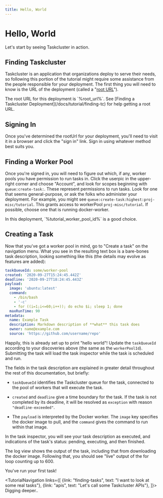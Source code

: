 ```yaml
---
title: Hello, World
---
```




# Hello, World

Let's start by seeing Taskcluster in action.

## Finding Taskcluster

Taskcluster is an application that organizations deploy to serve their needs, so following this portion of the tutorial might require some assistance from the people responsible for your deployment.
The first thing you will need to know is the URL of the deployment (called a "[root URL](/docs/manual/using/root-urls)").

<SiteSpecific>
The root URL for this deployment is `%root_url%`.
</SiteSpecific>
<SiteSpecific showIfNotSet={['root_url']}>
See [Finding a Taskcluster Deployment](/docs/tutorial/finding-tc) for help getting a root URL.
</SiteSpecific>

## Signing In

Once you've determined the rootUrl for your deployment, you'll need to visit it in a browser and click the "sign in" link.
Sign in using whatever method best suits you.

## Finding a Worker Pool

Once you're signed in, you will need to figure out which, if any, worker pools you have permission to run tasks in.
Click the userpic in the upper-right corner and choose "Account", and look for scopes beginning with `queue:create-task:`.
These represent permissions to run tasks.
Look for one that seems general-purpose, or ask the folks who administer your deployment.
For example, you might see `queue:create-task:highest:proj-misc/tutorial`.
This grants access to workerPool `proj-misc/tutorial`.
If possible, choose one that is running docker-worker.

<SiteSpecific>
In this deployment, `%tutorial_worker_pool_id%` is a good choice.
</SiteSpecific>

## Creating a Task

Now that you've got a worker pool in mind, go to "Create a task" on the navigation menu.
What you see in the resulting text box is a bare-bones task description, looking something like this (the details may evolve as features are added):

```yaml
taskQueueId: some/worker-pool
created: '2020-09-27T15:24:45.442Z'
deadline: '2020-09-27T18:24:45.443Z'
payload:
  image: 'ubuntu:latest'
  command:
    - /bin/bash
    - '-c'
    - for ((i=1;i<=60;i++)); do echo $i; sleep 1; done
  maxRunTime: 90
metadata:
  name: Example Task
  description: Markdown description of **what** this task does
  owner: name@example.com
  source: 'https://github.com/username/repo'
```

Happily, this is already set up to print "hello world"!
Update the `taskQueueId` according to your discoveries above (the same as the `workerPoolId`).
Submitting the task will load the task inspector while the task is scheduled and run.

The fields in the task description are explained in greater detail throughout the rest of this documentation, but briefly:

 * `taskQueueId` identifies the Taskcluster queue for the task, connected to the pool of workers that will execute the task.

 * `created` and `deadline` give a time boundary for the task.
   If the task is not completed by its deadline, it will be resolved as `exception` with reason `"deadline-exceeded"`.

 * The `payload` is interpreted by the Docker worker.
   The `image` key specifies the docker image to pull, and the `command` gives the command to run within that image.

In the task inspector, you will see your task description as executed, and indications of the task's status: pending, executing, and then finished.

The log view shows the output of the task, including that from downloading the docker image.
Following that, you should see "live" output of the for loop counting up to 600.

You've run your first task!

<TutorialNavigation links={[
  {link: "finding-tasks", text: "I want to look at some real tasks"},
  {link: "apis", text: "Let's call some Taskcluster APIs"},
]}>
Digging deeper..
</TutorialNavigation>
